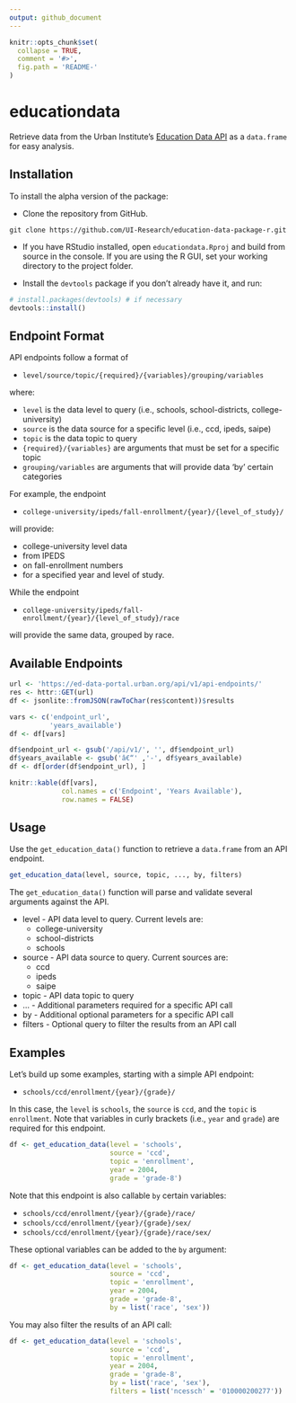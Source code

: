 ```yaml
---
output: github_document
---
```


<!-- README.md is generated from README.Rmd. Please edit that file -->

```r
knitr::opts_chunk$set(
  collapse = TRUE,
  comment = '#>',
  fig.path = 'README-'
)
```

# educationdata

Retrieve data from the Urban Institute's [Education Data API](https://ed-data-portal.urban.org/) as a `data.frame` for easy analysis.

## Installation

To install the alpha version of the package:

* Clone the repository from GitHub.

`git clone https://github.com/UI-Research/education-data-package-r.git`

* If you have RStudio installed, open `educationdata.Rproj` and build from 
source in the console. If you are using the R GUI, set your working directory 
to the project folder. 

* Install the `devtools` package if you don't already have it, and run:

```r
# install.packages(devtools) # if necessary
devtools::install()
```

## Endpoint Format

API endpoints follow a format of

  * `level/source/topic/{required}/{variables}/grouping/variables`

where:

  * `level` is the data level to query (i.e., schools, school-districts, 
  college-university)
  * `source` is the data source for a specific level (i.e., ccd, ipeds, saipe)
  * `topic` is the data topic to query
  * `{required}/{variables}` are arguments that must be set for a specific topic
  * `grouping/variables` are arguments that will provide data 'by' certain 
  categories
  
For example, the endpoint 

  * `college-university/ipeds/fall-enrollment/{year}/{level_of_study}/`

will provide:

  * college-university level data 
  * from IPEDS 
  * on fall-enrollment numbers 
  * for a specified year and level of study.

While the endpoint 

  * `college-university/ipeds/fall-enrollment/{year}/{level_of_study}/race`
  
will provide the same data, grouped by race.

## Available Endpoints

```r
url <- 'https://ed-data-portal.urban.org/api/v1/api-endpoints/'
res <- httr::GET(url)
df <- jsonlite::fromJSON(rawToChar(res$content))$results

vars <- c('endpoint_url', 
          'years_available')
df <- df[vars]

df$endpoint_url <- gsub('/api/v1/', '', df$endpoint_url)
df$years_available <- gsub('â€“' ,'-', df$years_available)
df <- df[order(df$endpoint_url), ]

knitr::kable(df[vars], 
             col.names = c('Endpoint', 'Years Available'),
             row.names = FALSE)
```

## Usage

Use the `get_education_data()` function to retrieve a `data.frame` from an API 
endpoint. 

```r
get_education_data(level, source, topic, ..., by, filters)
```

The `get_education_data()` function will parse and validate several arguments 
against the API.

* level - API data level to query. Current levels are:
    - college-university
    - school-districts
    - schools
* source - API data source to query. Current sources are:
    - ccd
    - ipeds
    - saipe
* topic - API data topic to query
* ... - Additional parameters required for a specific API call
* by - Additional optional parameters for a specific API call
* filters - Optional query to filter the results from an API call


## Examples

Let's build up some examples, starting with a simple API endpoint:

* `schools/ccd/enrollment/{year}/{grade}/`

In this case, the `level` is `schools`, the `source` is `ccd`, and the `topic` is 
`enrollment`. Note that variables in curly brackets (i.e., `year` and `grade`) 
are required for this endpoint.

```r
df <- get_education_data(level = 'schools', 
                         source = 'ccd', 
                         topic = 'enrollment', 
                         year = 2004,
                         grade = 'grade-8')
```

Note that this endpoint is also callable `by` certain variables:

* `schools/ccd/enrollment/{year}/{grade}/race/`
* `schools/ccd/enrollment/{year}/{grade}/sex/`
* `schools/ccd/enrollment/{year}/{grade}/race/sex/`

These optional variables can be added to the `by` argument:

```r
df <- get_education_data(level = 'schools', 
                         source = 'ccd', 
                         topic = 'enrollment', 
                         year = 2004,
                         grade = 'grade-8',
                         by = list('race', 'sex'))
```

You may also filter the results of an API call:

```r
df <- get_education_data(level = 'schools', 
                         source = 'ccd', 
                         topic = 'enrollment', 
                         year = 2004,
                         grade = 'grade-8',
                         by = list('race', 'sex'),
                         filters = list('ncessch' = '010000200277'))
```
